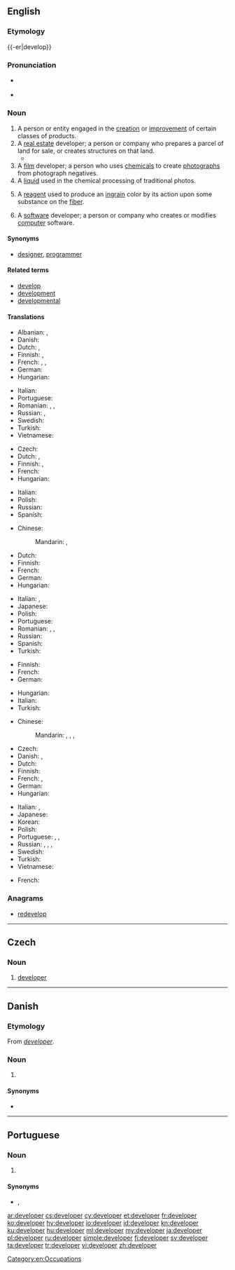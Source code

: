 ==English==
{{wikipedia|dab=developer}}
{{rft|fragment=programmer and developer}}

===Etymology===
{{-er|develop}}

===Pronunciation===
* {{a|UK}} {{IPA|/dɪˈvɛləpə(ɹ)/|lang=en}}
* {{a|US}} {{IPA|/dɪˈvɛləpɚ/|lang=en}}

===Noun===
{{en-noun}}

# A person or entity engaged in the [[creation]] or [[improvement]] of certain classes of products.
# A [[real estate]] developer; a person or company who prepares a parcel of land for sale, or creates structures on that land.
#* {{quote-magazine|date=2013-06-21|author=[http://guardian.co.uk/profile/chico-harlan/ Chico Harlan]
|volume=189|issue=2|page=30|magazine={{w|The Guardian Weekly}}
|title=[http://www.guardian.co.uk/world/2013/jun/18/japan-solar-energy-fukushima-nuclear-renewable-abe Japan pockets the subsidy &hellip;]
|passage=Across Japan, technology companies and private investors are racing to install devices that until recently they had little interest in: solar panels. Massive solar parks are popping up as part of a rapid build-up that one '''developer''' likened to an "explosion."}}
# A [[film]] developer; a person who uses [[chemical]]s to create [[photograph]]s from photograph negatives.
# A [[liquid]] used in the chemical processing of traditional photos.
# {{cx|dyeing|lang=en}} A [[reagent]] used to produce an [[ingrain]] color by its action upon some substance on the [[fiber]].
# A [[software]] developer; a person or company who creates or modifies [[computer]] software.

====Synonyms====
* {{sense|person or company who writes computer software}} [[designer]], [[programmer]]

====Related terms====
* [[develop]]
* [[development]]
* [[developmental]]

====Translations====
{{trans-top|someone engaged product creation and improvement}}
* Albanian: {{t+|sq|zhvillues|m}}, {{t|sq|zhvilluese|f}}
* Danish: {{t|da|udvikler|c}}
* Dutch: {{t+|nl|ontwikkelaar|m}}, {{t+|nl|ontwerper|m}}
* Finnish: {{t+|fi|kehittäjä}}, {{t|fi|tuotekehittäjä}}
* French: {{t+|fr|concepteur|m}}, {{t+|fr|développeur|m}}, {{t+|fr|créateur|m}}
* German: {{t+|de|Entwickler|m}}
* Hungarian: {{t+|hu|fejlesztő}}
{{trans-mid}}
* Italian: {{t|it|sviluppatore|m}}
* Portuguese: {{t+|pt|desenvolvedor}}
* Romanian: {{t+|ro|creator|m}}, {{t|ro|dezvoltator|m}}, {{t|ro|conceptor}}
* Russian: {{t+|ru|разрабо́тчик|m}}, {{t+|ru|разрабо́тчица|m}}
* Swedish: {{t|sv|utvecklare|c}}
* Turkish: {{t+|tr|geliştirici}}
* Vietnamese: {{t|vi|nhà phát triển}}
{{trans-bottom}}

{{trans-top|real estate developer}}
* Czech: {{t+|cs|developer|m}}
* Dutch: {{t|nl|promotor|m}}, {{t+|nl|projectontwikkelaar|m}}
* Finnish: {{t+|fi|rakennuttaja}}, {{t|fi|kiinteistönkehittäjä}}
* French: {{t+|fr|promoteur}}
* Hungarian: {{t+|hu|fejlesztő}}
{{trans-mid}}
* Italian: {{t|it|sviluppatore|m}}
* Polish: {{t|pl|deweloper|m}}
* Russian: {{t+|ru|застро́йщик|m}}
* Spanish: {{t+|es|promotor|m}}
{{trans-bottom}}

{{trans-top|liquid used in chemical film processing}}
* Chinese:
*: Mandarin: {{t|cmn|顯影劑|sc=Hani}}, {{t+|cmn|显影剂|tr=xiǎnyǐngjì|sc=Hani}}
* Dutch: {{t+|nl|ontwikkelaar|m}}
* Finnish: {{t|fi|kehitin}}
* French: {{t+|fr|développateur|m}}
* German: {{t+|de|Entwickler|m}}
* Hungarian: {{t|hu|előhívószer}}
{{trans-mid}}
* Italian: {{t|it|liquido per sviluppare|m}}, {{t|it|sviluppatore|m}}
* Japanese: {{t|ja|現像液|tr=げんぞうえき, genzōeki|sc=Jpan}}
* Polish: {{t|pl|wywoływacz|m}}
* Portuguese: {{t|pt|revelador|m}}
* Romanian: {{t+|ro|developator|m}}, {{t|ro|lichid developator|n}}, {{t+|ro|revelator|m}}
* Russian: {{t+|ru|прояви́тель|m}}
* Spanish: {{t+|es|revelador|m}}
* Turkish: {{t|tr|developman maddesi}}
{{trans-bottom}}

{{trans-top|film developer}}
* Finnish: {{t|fi|([[filmi]]n) [[kehittäjä]]}}
* French: {{t+|fr|révélateur|m}}
* German: {{t+|de|Entwickler|m}}
{{trans-mid}}
* Hungarian: {{t|hu|előhívó}}
* Italian: {{t|it|sviluppatore|m}}
* Turkish: {{t|tr|film banyosu ilacı}}
{{trans-bottom}}

{{trans-top|software programmer}}
* Chinese:
*: Mandarin: {{t+|cmn|開發人員|sc=Hani}}, {{t|cmn|开发人员|tr=kāifā rényuán|sc=Hani}}, {{t+|cmn|程序員|sc=Hani}}, {{t|cmn|程序员|tr=chéngxùyuán|sc=Hani}}
* Czech: {{t|cs|vývojář|m}}
* Danish: {{t|da|udvikler|c}}, {{t|da|programmør|c}}
* Dutch: {{qualifier|-[[analist]]}} {{t+|nl|programmeur|m}}
* Finnish: {{t+|fi|ohjelmoija}}
* French: {{qualifier|-[[analyste]]}} {{t+|fr|programmeur|m}}, {{t+|fr|développeur|m}}
* German: {{t+|de|Entwickler|m}}
* Hungarian: {{t+|hu|fejlesztő}}
{{trans-mid}}
* Italian: {{t|it|sviluppatore di software|m}}, {{t|it|sviluppatore|m}}
* Japanese: {{t|ja|プログラマー|tr=puroguramā}}
* Korean: {{t|ko|프로그래머|sc=Kore}}
* Polish: {{t+|pl|programista|m}}
* Portuguese: {{t+|pt|desenvolvedor|m}}, {{t|pt|developer|m-m}}, {{t+|pt|programador|m}}
* Russian: {{t+|ru|программи́ст|m}}, {{t+|ru|программи́стка|f}}, {{t+|ru|разрабо́тчик|m}}, {{t+|ru|разрабо́тчица|f}}
* Swedish: {{t|sv|mjukvaruutvecklare|c}}
* Turkish: {{t|tr|yazılım uzmanı}}
* Vietnamese: {{t-needed|vi}}
{{trans-bottom}}

{{checktrans-top}}
* French: {{t+check|fr|promoteur|m}}
{{trans-bottom}}

===Anagrams===
* [[redevelop#English|redevelop]]

[[Category:en:Occupations]]

----

==Czech==

===Noun===
{{cs-noun|g=m}}

# [[#English|developer]] {{gloss|real estate developer}}

----

==Danish==

===Etymology===
From {{etyl|en|da}} ''[[#English|developer]]''.

===Noun===
{{da-noun|en|e}}

# {{l/en|developer}}

====Synonyms====
* {{l|da|udvikler}}

----

==Portuguese==

===Noun===
{{pt-noun|m-f|s}}

# {{l|en|developer}} {{gloss|software programmer}}

====Synonyms====
* {{l|pt|desenvolvedor}}, {{l|pt|programador}}

[[ar:developer]]
[[cs:developer]]
[[cy:developer]]
[[et:developer]]
[[fr:developer]]
[[ko:developer]]
[[hy:developer]]
[[io:developer]]
[[id:developer]]
[[kn:developer]]
[[ku:developer]]
[[hu:developer]]
[[ml:developer]]
[[my:developer]]
[[ja:developer]]
[[pl:developer]]
[[ru:developer]]
[[simple:developer]]
[[fi:developer]]
[[sv:developer]]
[[ta:developer]]
[[tr:developer]]
[[vi:developer]]
[[zh:developer]]